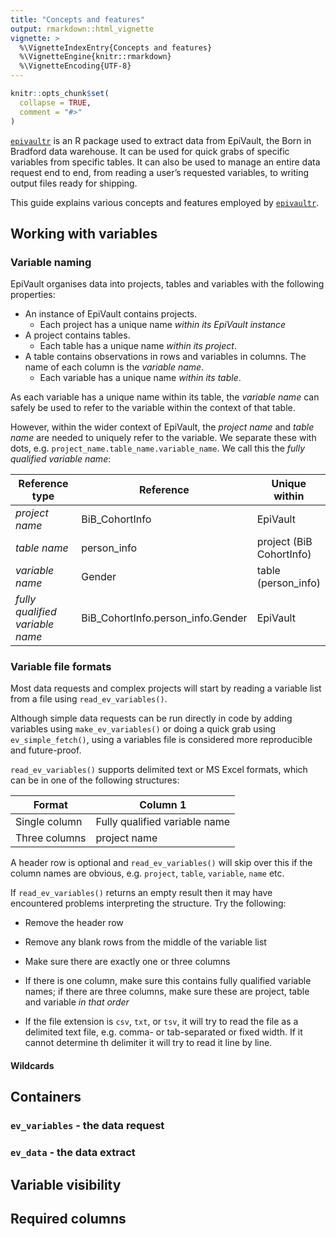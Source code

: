 ```yaml
---
title: "Concepts and features"
output: rmarkdown::html_vignette
vignette: >
  %\VignetteIndexEntry{Concepts and features}
  %\VignetteEngine{knitr::rmarkdown}
  %\VignetteEncoding{UTF-8}
---
```


```r
knitr::opts_chunk$set(
  collapse = TRUE,
  comment = "#>"
)
```

[`epivaultr`](https://github.com/BornInBradford/epivaultr) is an R package used to extract data from EpiVault, the Born in Bradford data warehouse. It can be used for quick grabs of specific variables from specific tables. It can also be used to manage an entire data request end to end, from reading a user's requested variables, to writing output files ready for shipping.

This guide explains various concepts and features employed by [`epivaultr`](https://github.com/BornInBradford/epivaultr).


## Working with variables

### Variable naming

EpiVault organises data into projects, tables and variables with the following properties:

* An instance of EpiVault contains projects.
  - Each project has a unique name *within its EpiVault instance*
* A project contains tables.
  - Each table has a unique name *within its project*.
* A table contains observations in rows and variables in columns. The name of each column is the *variable name*.
  - Each variable has a unique name *within its table*. 

As each variable has a unique name within its table, the *variable name* can safely be used to refer to the variable within the context of that table. 

However, within the wider context of EpiVault, the *project name* and *table name* are needed to uniquely refer to the variable. We separate these with dots, e.g. `project_name.table_name.variable_name`. We call this the *fully qualified variable name*:

| Reference type | Reference | Unique within |
|---------------------------|--------------------------|-----------|
| *project name* | BiB_CohortInfo | EpiVault |
| *table name* | person_info | project (BiB CohortInfo) |
| *variable name* | Gender | table (person_info) |
| *fully qualified variable name* | BiB_CohortInfo.person_info.Gender | EpiVault |

### Variable file formats

Most data requests and complex projects will start by reading a variable list from a file using `read_ev_variables()`. 

Although simple data requests can be run directly in code by adding variables using `make_ev_variables()` or doing a quick grab using `ev_simple_fetch()`, using a variables file is considered more reproducible and future-proof.

`read_ev_variables()` supports delimited text or MS Excel formats, which can be in one of the following structures:

| Format | Column 1 | Column 2 | Column 3 |
|--------|---------------------|
| Single column | Fully qualified variable name | empty | empty |
| Three columns | project name | table name | variable name |

A header row is optional and `read_ev_variables()` will skip over this if the column names are obvious, e.g. `project`, `table`, `variable`, `name` etc.

If `read_ev_variables()` returns an empty result then it may have encountered problems interpreting the structure. Try the following:

* Remove the header row
* Remove any blank rows from the middle of the variable list
* Make sure there are exactly one or three columns
* If there is one column, make sure this contains fully qualified variable names; if there are three columns, make sure these are project, table and variable *in that order*




* If the file extension is `csv`, `txt`, or `tsv`, it will try to read the file as a delimited text file, e.g. comma- or tab-separated or fixed width. If it cannot determine th delimiter it will try to read it line by line.





#### Wildcards

## Containers

### `ev_variables` - the data request


### `ev_data` - the data extract


## Variable visibility


## Required columns




